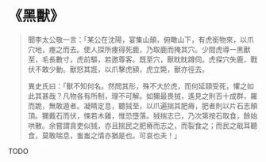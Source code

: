 # 《黑獸》

> 聞李太公敬一言：「某公在沈陽，宴集山顛，俯瞰山下，有虎銜物來，以爪穴地，瘞之而去。使人探所瘞得死鹿，乃取鹿而掩其穴。少間虎導一黑獸至，毛長數寸，虎前驅，若邀尊客。既至穴，獸眈眈蹲伺。虎探穴失鹿，戰伏不敢少動。獸怒其誑，以爪擊虎額，虎立斃，獸亦徑去。
>
> 異史氏曰：「獸不知何名。然問其形，殊不大於虎，而何延頸受死，懼之如此其甚哉？凡物各有所制，理不可解。如獮最畏狨，遙見之則百十成群，羅而跪，無敢遁者。凝睛定息，聽狨至，以爪遍揣其肥瘠，肥者則以片石志顛頂。獮戴石而伏，悚若木雞，惟恐墮落。狨揣志已，乃次第按石取食，餘始哄散。余嘗謂貪吏似狨，亦且揣民之肥瘠而志之，而裂食之；而民之戢耳聽食，莫敢喘息，蚩蚩之情亦猶是也。可哀也夫！」

TODO
